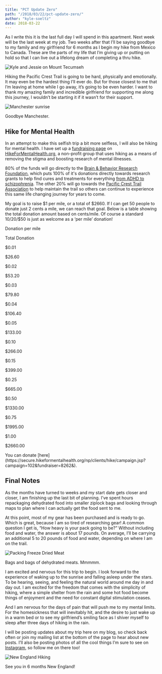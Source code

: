 ```yaml
---
title: "PCT Update Zero"
path: "/2018/03/22/pct-update-zero/"
author: "kyle-soeltz"
date: 2018-03-22
---
```


As I write this it is the last full day I will spend in this apartment. Next week will be the last week at my job. Two weeks after that I’ll be saying goodbye to my family and my girlfriend for 6 months as I begin my hike from Mexico to Canada. These are the parts of my life that I’m giving up or putting on hold so that I can live out a lifelong dream of completing a thru hike.

![Kyle and Jessie on Mount Tecumseh](kyle-and-jessie-mt-tecumseh-500x500.jpg)

Hiking the Pacific Crest Trail is going to be hard, physically and emotionally. It may even be the hardest thing I’ll ever do. But for those closest to me that I’m leaving at home while I go away, it’s going to be even harder. I want to thank my amazing family and incredible girlfriend for supporting me along this journey, I wouldn’t be starting it if it wasn’t for their support.

![Manchester sunrise](manchester-sunrise.jpg)

<Figcaption>Goodbye Manchester.</Figcaption>

## Hike for Mental Health

In an attempt to make this selfish trip a bit more selfless, I will also be hiking for mental health. I have set up a [fundraising page](https://secure.hikeformentalhealth.org/np/clients/hike/campaign.jsp?campaign=102&fundraiser=8262&) on [HikeForMentalHealth.org](https://www.hikeformentalhealth.org/), a non-profit group that uses hiking as a means of removing the stigma and boosting research of mental illnesses.  
  
80% of the funds will go directly to the [Brain &amp; Behavior Research Foundation](https://www.bbrfoundation.org/), which puts 100% of it's donations directly towards research grants to help find cures and treatments for everything [from ADHD to schizophrenia](https://www.bbrfoundation.org/about). The other 20% will go towards the [Pacific Crest Trail Association](https://www.pcta.org/) to help maintain the trail so others can continue to experience this same life changing journey for years to come.

My goal is to raise $1 per mile, or a total of $2660\. If I can get 50 people to donate just 2 cents a mile, we can reach that goal. Below is a table showing the total donation amount based on cents/mile. Of course a standard $10/$20/$50 is just as welcome as a ‘per mile’ donation!

Donation per mile

Total Donation

$0.01

$26.60

$0.02

$53.20

$0.03

$79.80

$0.04

$106.40

$0.05

$133.00

$0.10

$266.00

$0.15

$399.00

$0.25

$665.00

$0.50

$1330.00

$0.75

$1995.00

$1.00

$2660.00

<Figcaption>You can donate [here](https://secure.hikeformentalhealth.org/np/clients/hike/campaign.jsp?campaign=102&fundraiser=8262&).</Figcaption>

## Final Notes

As the months have turned to weeks and my start date gets closer and closer, I am finishing up the last bit of planning. I’ve spent hours repackaging dehydrated food into smaller ziplock bags and looking through maps to plan where I can actually get the food sent to me.

At this point, most of my gear has been purchased and is ready to go. Which is great, because I am so tired of researching gear! A common question I get is, “How heavy is your pack going to be?” Without including food and water, the answer is about 17 pounds. On average, I’ll be carrying an additional 5 to 20 pounds of food and water, depending on where I am on the trail.

![Packing Freeze Dried Meat](packing-freeze-dried-meat-500x375.jpg)

<Figcaption>Bags and bags of dehydrated meats. Mmmmm.</Figcaption>

I am excited and nervous for this trip to begin. I look forward to the experience of waking up to the sunrise and falling asleep under the stars. To be hearing, seeing, and feeling the natural world around me day in and day out. I am excited for the freedom that comes with the simplicity of hiking, where a simple shelter from the rain and some hot food become things of enjoyment and the need for constant digital stimulation ceases. 

And I am nervous for the days of pain that will push me to my mental limits. For the homesickness that will inevitably hit, and the desire to just wake up in a warm bed or to see my girlfriend’s smiling face as I shiver myself to sleep after three days of hiking in the rain.

I will be posting updates about my trip here on my blog, so check back often or join my mailing list at the bottom of the page to hear about new posts. I’ll also be posting photos of all the cool things I’m sure to see on [Instagram](https://www.instagram.com/reconnectlife/), so follow me on there too!

![New England Hiking](new-england-hiking.jpg)

<Figcaption>See you in 6 months New England!</Figcaption>

